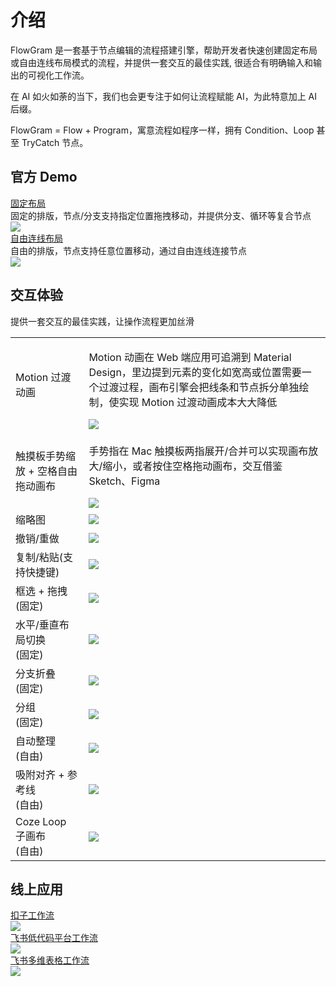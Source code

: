 # 介绍

FlowGram 是一套基于节点编辑的流程搭建引擎，帮助开发者快速创建固定布局或自由连线布局模式的流程，并提供一套交互的最佳实践, 很适合有明确输入和输出的可视化工作流。

在 AI 如火如荼的当下，我们也会更专注于如何让流程赋能 AI，为此特意加上 AI 后缀。

<div className="rs-highlight">
  FlowGram = Flow + Program，寓意流程如程序一样，拥有 Condition、Loop 甚至 TryCatch 节点。
</div>


## 官方 Demo


<div style={{marginTop: 16, display: 'flex', gap: 8 }}>
  <div>
    <div>
      <a className="rs-link" href="/examples/fixed-layout/fixed-feature-overview.html">
        固定布局
      </a>
    </div>
    <div className="rs-tip" style={{ height: 54 }}>
      固定的排版，节点/分支支持指定位置拖拽移动，并提供分支、循环等复合节点
    </div>
    <div>
      <img loading="lazy" src="@/public/fixed-layout/fixed-layout-demo.gif"/>
    </div>
  </div>
  <div>
    <div>
      <a className="rs-link" href="/examples/free-layout/free-feature-overview.html">
        自由连线布局
      </a>
    </div>
    <div className="rs-tip" style={{ height: 54 }}>
      自由的排版，节点支持任意位置移动，通过自由连线连接节点
    </div>
    <div>
      <img loading="lazy" src="@/public/free-layout/free-layout-demo.gif"/>
    </div>
  </div>
</div>

## 交互体验

提供一套交互的最佳实践，让操作流程更加丝滑

<table className="rs-table">
  <tr>
    <td>Motion 过渡动画</td>
    <td>
      <p>
        Motion 动画在 Web 端应用可追溯到 Material Design，里边提到元素的变化如宽高或位置需要一个过渡过程，画布引擎会把线条和节点拆分单独绘制，使实现 Motion 过渡动画成本大大降低
      </p>
      <div className="rs-center">
        <img loading="lazy" src="@/public/common/motion.gif" />
      </div>
    </td>
  </tr>
  <tr>
    <td>触摸板手势缩放 + 空格自由拖动画布</td>
    <td>
      <p>
        手势指在 Mac 触摸板两指展开/合并可以实现画布放大/缩小，或者按住空格拖动画布，交互借鉴 Sketch、Figma
      </p>
      <div className="rs-center">
        <img loading="lazy" src="@/public/common/touch-pad.gif"  />
      </div>
    </td>
  </tr>
  <tr>
    <td>缩略图</td>
    <td>
      <div className="rs-center">
        <img loading="lazy" src="@/public/fixed-layout/minimap.gif"  />
      </div>
    </td>
  </tr>
  <tr>
    <td>撤销/重做</td>
    <td>
      <div className="rs-center">
        <img loading="lazy" src="@/public/fixed-layout/redo-undo.gif"  />
      </div>
    </td>
  </tr>
  <tr>
    <td>复制/粘贴(支持快捷键)</td>
    <td>
      <div className="rs-center">
        <img loading="lazy" src="@/public/fixed-layout/copypaste.gif"  />
      </div>
    </td>
  </tr>
  <tr>
    <td>
      <div>
        <div>框选 + 拖拽</div>
        <div>(固定)</div>
      </div>
    </td>
    <td>
      <div className="rs-center">
        <div className="rs-center">
          <img loading="lazy" src="@/public/fixed-layout/dragdrop.gif"  />
        </div>
      </div>
    </td>
  </tr>
  <tr>
    <td>
      <div>水平/垂直布局切换</div>
      <div>(固定)</div>
    </td>
    <td>
      <div className="rs-center">
        <img loading="lazy" src="@/public/fixed-layout/layout-change.gif"  />
      </div>
    </td>
  </tr>
  <tr>
    <td>
      <div>分支折叠</div>
      <div>(固定)</div>
    </td>
    <td>
      <div className="rs-center">
        <img loading="lazy" src="@/public/fixed-layout/fold.gif"  />
      </div>
    </td>
  </tr>
  <tr>
    <td>
      <div>分组</div>
      <div>(固定)</div>
    </td>
    <td>
      <div className="rs-center">
        <img loading="lazy" src="@/public/fixed-layout/group.gif"  />
      </div>
    </td>
  </tr>
  <tr>
    <td>
      自动整理
      <div>(自由)</div>
    </td>
    <td>
      <div className="rs-center">
        <img loading="lazy" src="@/public/free-layout/autolayout.gif"  />
      </div>
    </td>
  </tr>
  <tr>
    <td>
      吸附对齐 + 参考线
      <div>(自由)</div>
    </td>
    <td>
      <div className="rs-center">
        <img loading="lazy" src="@/public/free-layout/snap.gif"  />
      </div>
    </td>
  </tr>
  <tr>
    <td>
      Coze Loop 子画布
      <div>(自由)</div>
    </td>
    <td>
      <div className="rs-center">
        <img loading="lazy" src="@/public/free-layout/loop.gif"  />
      </div>
    </td>
  </tr>
</table>

## 线上应用

<div style={{marginTop: 16, display: 'flex', gap: 8 }}>
  <div>
    <div>
      <a className="rs-link" href="https://www.coze.cn/open/docs/guides/workflow" target="_blank">
        扣子工作流
      </a>
    </div>
    <div>
      <img loading="lazy" src="@/public/ref-coze.png"/>
    </div>
  </div>
  <div>
    <a className="rs-link" href="https://ae.feishu.cn/hc/zh-CN/articles/120610822514" target="_blank" >
      飞书低代码平台工作流
    </a>
    <div>
      <img loading="lazy" src="@/public/ref-apaas.png"/>
    </div>
  </div>
  <div>
    <a className="rs-link" href="https://www.feishu.cn/hc/zh-CN/articles/908751305974-%E4%BB%80%E4%B9%88%E6%98%AF%E5%A4%9A%E7%BB%B4%E8%A1%A8%E6%A0%BC%E5%B7%A5%E4%BD%9C%E6%B5%81" target="_blank" >
      飞书多维表格工作流
    </a>
    <div>
      <img loading="lazy" src="@/public/ref-bitable.png"/>
    </div>
  </div>
</div>



